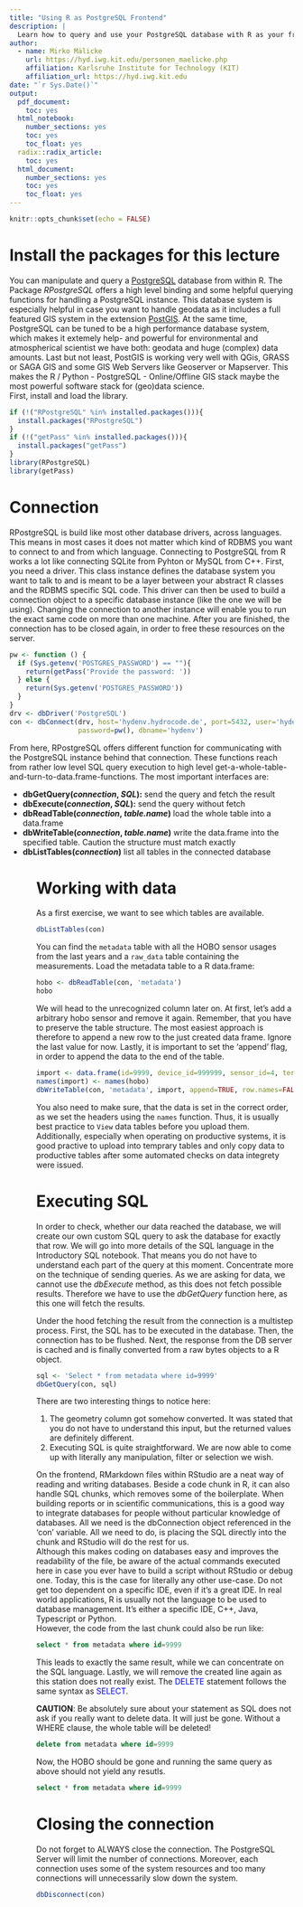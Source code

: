 ```yaml
---
title: "Using R as PostgreSQL Frontend"
description: |
  Learn how to query and use your PostgreSQL database with R as your frontend application.
author:
  - name: Mirko Mälicke
    url: https://hyd.iwg.kit.edu/personen_maelicke.php
    affiliation: Karlsruhe Institute for Technology (KIT)
    affiliation_url: https://hyd.iwg.kit.edu
date: "`r Sys.Date()`"
output:  
  pdf_document:
    toc: yes
  html_notebook:
    number_sections: yes
    toc: yes
    toc_float: yes
  radix::radix_article:
    toc: yes
  html_document:
    number_sections: yes
    toc: yes
    toc_float: yes
---
```


```r
knitr::opts_chunk$set(echo = FALSE)
```
# Install the packages for this lecture

You can manipulate and query a [PostgreSQL](https://www.postgresql.org/) database from within R. The Package *RPostgreSQL* offers a high level binding and some helpful querying functions for handling a PostgreSQL instance. This database system is especially helpful in case you want to handle geodata as it includes a full featured GIS system in the extension [PostGIS](http://postgis.net/).
At the same time, PostgreSQL can be tuned to be a high performance database system, which makes it extemely help- and powerful for environmental and atmospherical scientist we have both: geodata and huge (complex) data amounts. Last but not least, PostGIS is working very well with QGis, GRASS or SAGA GIS and some GIS Web Servers like Geoserver or Mapserver. This makes the R / Python - PostgreSQL - Online/Offline GIS stack maybe the most powerful software stack for (geo)data science.<br>
First, install and load the library.

```r
if (!("RPostgreSQL" %in% installed.packages())){
  install.packages("RPostgreSQL")
}
if (!("getPass" %in% installed.packages())){
  install.packages("getPass")
}
library(RPostgreSQL)
library(getPass)
```

# Connection 

RPostgreSQL is build like most other database drivers, across languages. This means in most cases it does not matter which kind of RDBMS you want to connect to and from which language. Connecting to PostgreSQL from R works a lot like connecting SQLite from Pyhton or MySQL from C++. First, you need a driver. This class instance defines the database system you want to talk to and is meant to be a layer between your abstract R classes and the RDBMS specific SQL code. This driver can then be used to build a connection object to a specific database instance (like the one we will be using). Changing the connection to another instance will enable you to run the exact same code on more than one machine. After you are finished, the connection has to be closed again, in order to free these resources on the server.

```r
pw <- function () {
  if (Sys.getenv('POSTGRES_PASSWORD') == ""){
    return(getPass('Provide the password: '))
  } else {
    return(Sys.getenv('POSTGRES_PASSWORD'))
  }
}
drv <- dbDriver('PostgreSQL')
con <- dbConnect(drv, host='hydenv.hydrocode.de', port=5432, user='hydenv', 
                 password=pw(), dbname='hydenv')

```

From here, RPostgreSQL offers different function for communicating with the PostgreSQL instance behind that connection. These functions reach from rather low level SQL query execution to high level get-a-whole-table-and-turn-to-data.frame-functions. The most important interfaces are:
<ul>
  <li>**dbGetQuery(_connection_, _SQL_):** send the query and fetch the result</li>
  <li>**dbExecute(_connection_, _SQL_):** send the query without fetch</li>
  <li>**dbReadTable(_connection_, _table.name_)** load the whole table into a data.frame</li>
  <li>**dbWriteTable(_connection_, _table.name_)** write the data.frame into the specified table. Caution the structure must match exactly</li>
  <li>**dbListTables(_connection_)** list all tables in the connected database</li>
<ul>

# Working with data

As a first exercise, we want to see which tables are available.
```r
dbListTables(con)
```

You can find the `metadata` table with all the HOBO sensor usages from the last years and a `raw_data` table containing the measurements.
Load the metadata table to a R data.frame:
```r
hobo <- dbReadTable(con, 'metadata')
hobo
```

We will head to the unrecognized column later on. At first, let's add a arbitrary hobo sensor and remove it again. Remember, that you have to preserve the table structure. The most easiest approach is therefore to append a new row to the just created data frame. Ignore the last value for now. Lastly, it is important to set the 'append' flag, in order to append the data to the end of the table.

```r
import <- data.frame(id=9999, device_id=999999, sensor_id=4, term_id=5, location="SRID=4326;POINT(7.8 48.0)", description="deleteme")
names(import) <- names(hobo)
dbWriteTable(con, 'metadata', import, append=TRUE, row.names=FALSE)
```

You also need to make sure, that the data is set in the correct order, as we set the headers using the `names` function. Thus, it is usually best practice to `View` data tables before you upload them. Additionally, especially when operating on productive systems, it is good practive to upload into temprary tables and only copy data to productive tables after some automated checks on data integrety were issued.

# Executing SQL

In order to check, whether our data reached the database, we will create our own custom SQL query to ask the database for exactly that row. We will go into more details of the SQL language in the Introductory SQL notebook. That means you do not have to understand each part of the query at this moment. Concentrate more on the technique of sending queries. As we are asking for data, we cannot use the *dbExecute* method, as this does not fetch possible results. Therefore we have to use the *dbGetQuery* function here, as this one will fetch the results.<br>

<div class="alert alert-warning">Under the hood fetching the result from the connection is a multistep process. First, the SQL has to be executed in the database. Then, the connection has to be flushed. Next, the response from the DB server is cached and is finally converted from a raw bytes objects to a R object.</div>

```r
sql <- 'Select * from metadata where id=9999'
dbGetQuery(con, sql)
```

There are two interesting things to notice here:
<ol>
  <li>The geometry column got somehow converted. It was stated that you do not have to understand this input, but the returned values are definitely different.</li>
  <li>Executing SQL is quite straightforward. We are now able to come up with literally any manipulation, filter or selection we wish.</li>
</ol>

On the frontend, RMarkdown files within RStudio are a neat way of reading and writing databases. 
Beside a code chunk in R, it can also handle SQL chunks, which removes some of the boilerplate. When building reports or in scientific communications, this is a good way to integrate databases for people without particular knowledge of databases.
All we need is the dbConnection object referenced in the 'con' variable. All we need to do, is placing the SQL directly into the chunk and RStudio will do the rest for us. <br>
Although this makes coding on databases easy and improves the readability of the file, be aware of the actual commands executed here in case you ever have to build a script without RStudio or debug one. Today, this is the case for literally any other use-case. Do not get too dependent on a specific IDE, even if it's a great IDE. In real world applications, R is usually not the language to be used to database management. It's either a specific IDE, C++, Java, Typescript or Python.<br>
However, the code from the last chunk could also be run like:

```sql
select * from metadata where id=9999
```

This leads to exactly the same result, while we can concentrate on the SQL language. Lastly, we will remove the created line again as this station does not really exist. The <span style='color:blue'>DELETE</span> statement follows the same syntax as <span style='color:blue'>SELECT</span>.<br>

<div class="alert alert-danger"><span class="glyphicon glyphicon-exclamation-sign" aria-hidden="True"></span> **CAUTION**: Be absolutely sure about your statement as SQL does not ask if you really want to delete data. It will just be gone. Without a WHERE clause, the whole table will be deleted!</div>

```sql
delete from metadata where id=9999
```

Now, the HOBO should be gone and running the same query as above should not yield any resutls.
```sql
select * from metadata where id=9999
```

# Closing the connection

Do not forget to ALWAYS close the connection. The PostgreSQL Server will limit the number of connections. 
Moreover, each connection uses some of the system resources and too many connections will unnecessarily slow down the system.

```r
dbDisconnect(con)
```



